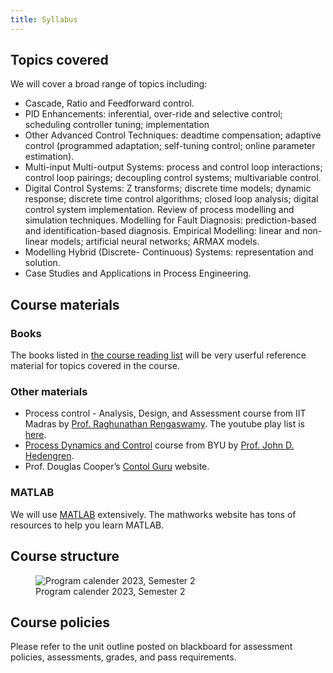 ```yaml
---
title: Syllabus
---
```


## Topics covered

We will cover a broad range of topics including: 

- Cascade, Ratio and Feedforward control. 
- PID Enhancements: inferential, over-ride and selective control; scheduling
  controller tuning; implementation 
- Other Advanced Control Techniques: deadtime compensation; adaptive control
  (programmed adaptation; self-tuning control; online parameter estimation). 
- Multi-input Multi-output Systems: process and control loop interactions;
  control loop pairings; decoupling control systems; multivariable control.
- Digital Control Systems: Z transforms; discrete time models; dynamic
  response; discrete time control algorithms; closed loop analysis; digital
  control system implementation. Review of process modelling and simulation
  techniques. Modelling for Fault Diagnosis: prediction-based and
  identification-based diagnosis. Empirical Modelling: linear and non-linear
  models; artificial neural networks; ARMAX models. 
- Modelling Hybrid (Discrete- Continuous) Systems: representation and solution. 
- Case Studies and Applications in Process Engineering.

## Course materials

### Books

The books listed in [the course reading
list](https://curtin.alma.exlibrisgroup.com/leganto/readinglist/lists/14056101590001951)
will be very userful reference material for topics covered in the course.   

### Other materials

- Process control - Analysis, Design, and Assessment course from IIT Madras by
  [Prof. Raghunathan
  Rengaswamy](https://rbcdsai.iitm.ac.in/people/raghunathan-rengaswamy/). The
  youtube play list is
  [here](https://www.youtube.com/playlist?list=PLyqSpQzTE6M-OjiNwE2GQzXmZ6NaVWUnf).
- [Process Dynamics and
  Control](https://apmonitor.com/che436/index.php/Main/HomePage) course from
  BYU by [Prof. John D.
  Hedengren](https://apm.byu.edu/prism/index.php/Members/JohnHedengren). 
- Prof. Douglas Cooper's [Contol Guru](https://controlguru.com/table-of-contents/) website.

### MATLAB

We will use [MATLAB](https://au.mathworks.com/products/matlab.html)
extensively. The mathworks website has tons of resources to help you learn
MATLAB.

## Course structure

![Program calender 2023, Semester 2](../../assets/images/program_calender_2023_s2.png)

## Course policies

Please refer to the unit outline posted on blackboard for assessment policies,
assessments, grades, and pass requirements. 

